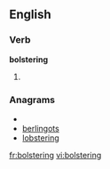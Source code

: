 ==English==

===Verb===
'''bolstering'''

# {{present participle of|[[bolster]]}}

===Anagrams===
* {{alphagram|begilnorst}}
* [[berlingots#English|berlingots]]
* [[lobstering#English|lobstering]]


[[fr:bolstering]]
[[vi:bolstering]]